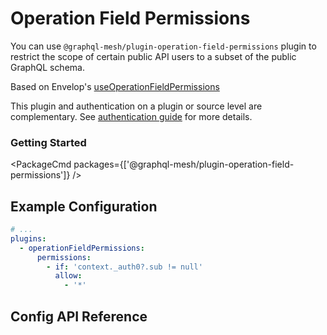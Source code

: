 
# Operation Field Permissions

You can use `@graphql-mesh/plugin-operation-field-permissions` plugin to restrict the scope of certain public API users to a subset of the public GraphQL schema.

Based on Envelop's [useOperationFieldPermissions](https://www.envelop.dev/plugins/use-operation-field-permissions)

This plugin and authentication on a plugin or source level are complementary. See [authentication guide](/docs/guides/auth0) for more details.

### Getting Started

<PackageCmd packages={['@graphql-mesh/plugin-operation-field-permissions']} />

## Example Configuration

```yaml
# ...
plugins:
  - operationFieldPermissions:
      permissions:
        - if: 'context._auth0?.sub != null'
          allow:
            - '*'
```

## Config API Reference


<API />

